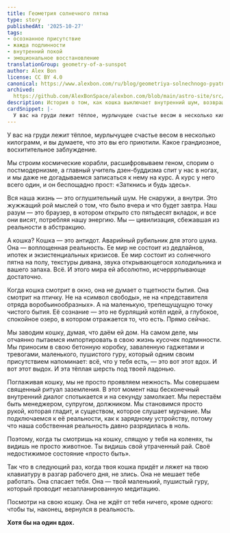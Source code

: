 ```yaml
---
title: Геометрия солнечного пятна
type: story
publishedAt: '2025-10-27'
tags:
- осознанное присутствие
- жажда подлинности
- внутренний покой
- эмоциональное восстановление
translationGroup: geometry-of-a-sunspot
author: Alex Bon
license: CC BY 4.0
canonical: https://www.alexbon.com/ru/blog/geometriya-solnechnogo-pyatna
archived: 
  https://github.com/AlexBonSpace/alexbon.com/blob/main/astro-site/src/content/posts/ru/stories/geometriya-solnechnogo-pyatna.mdx
description: История о том, как кошка выключает внутренний шум, возвращая человека в настоящее и напоминая о подлинности простого бытия.
cardSnippet: |-
  У вас на груди лежит тёплое, мурлычущее счастье весом в несколько килограмм, и вы думаете, что это вы его приютили. Какое грандиозное, восхитительное заблуждение. Мы строим космические корабли, расшифровываем геном, спорим о постмодернизме, а главный учитель дзен-буддизма спит у нас в ногах, и мы даже не догадываемся записаться к нему на курс...
---
```


У вас на груди лежит тёплое, мурлычущее счастье весом в несколько килограмм, и вы думаете, что это вы его приютили. Какое грандиозное, восхитительное заблуждение.

Мы строим космические корабли, расшифровываем геном, спорим о постмодернизме, а главный учитель дзен-буддизма спит у нас в ногах, и мы даже не догадываемся записаться к нему на курс. А курс у него всего один, и он беспощадно прост: «Заткнись и будь здесь».

Вся наша жизнь — это оглушительный шум. Не снаружи, а внутри. Это жужжащий рой мыслей о том, что было вчера и что будет завтра. Наш разум — это браузер, в котором открыто сто пятьдесят вкладок, и все они висят, потребляя нашу энергию. Мы — цивилизация, сбежавшая из реальности в абстракцию.

А кошка? Кошка — это антидот. Аварийный рубильник для этого шума. Она — воплощенная реальность. Ее мир не состоит из дедлайнов, ипотек и экзистенциальных кризисов. Ее мир состоит из солнечного пятна на полу, текстуры дивана, звука открывающегося холодильника и вашего запаха. Всё. И этого мира ей абсолютно, исчерррпывающе достаточно.

Когда кошка смотрит в окно, она не думает о тщетности бытия. Она смотрит на птичку. Не на «символ свободы», не на «представителя отряда воробьинообразных». А на маленькую,  трепещущущую точку чистого бытия. Её сознание — это не бурлящий котёл идей, а глубокое, спокойное озеро, в котором отражается то, что есть. Прямо сейчас.

Мы заводим кошку, думая, что даём ей дом. На самом деле, мы отчаянно пытаемся импортировать в свою жизнь кусочек подлинности. Мы приносим в свою бетонную коробку, заваленную гаджетами и тревогами, маленького, пушистого гуру, который одним своим присутствием напоминает: всё, что у тебя есть, — это вот этот вдох. И вот этот выдох. И эта тёплая шерсть под твоей ладонью.

Поглаживая кошку, мы не просто проявляем нежность. Мы совершаем священный ритуал заземления. В этот момент наш бесконечный внутренний диалог спотыкается и на секунду замолкает. Мы перестаём быть менеджером, супругом, должником. Мы становимся просто рукой, которая гладит, и существом, которое слушает мурчание. Мы подключаемся к её реальности, как к зарядному устройству, потому что наша собственная реальность давно разрядилась в ноль.

Поэтому, когда ты смотришь на кошку, спящую у тебя на коленях, ты видишь не просто животное. Ты видишь свой утраченный рай. Своё недостижимое состояние «просто быть».

Так что в следующий раз, когда твоя кошка придёт и ляжет на твою клавиатуру в разгар рабочего дня, не злись. Она не мешает тебе работать. Она спасает тебя. Она — твой маленький, пушистый гуру, который проводит незапланированную медитацию.

Посмотри на свою кошку. Она не ждёт от тебя ничего, кроме одного: чтобы ты, наконец, вернулся в реальность.

**Хотя бы на один вдох.**
